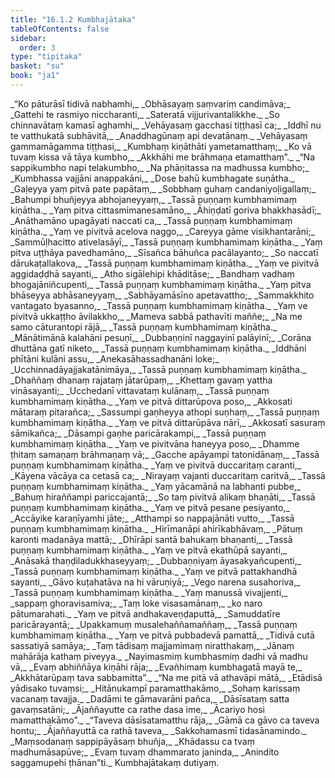 ```yaml
---
title: "16.1.2 Kumbhajātaka"
tableOfContents: false
sidebar:
  order: 3
type: "tipitaka"
basket: "su"
book: "ja1"
---
```



<DynamicBreadcrumb />

<Division number="33" book="ja1" bookNo="22" page="179">

<Paragraph number="3289" type="verses" book="ja1">
_“Ko pāturāsī tidivā nabhamhi,_  
_Obhāsayaṃ saṃvariṃ candimāva;_  
_Gattehi te rasmiyo niccharanti,_  
_Sateratā vijjurivantalikkhe._  

</Paragraph>

</Division>
<Division number="34" book="ja1" bookNo="22" page="179">

<Paragraph number="3290" type="verses" book="ja1">
_So chinnavātaṃ kamasī aghamhi,_  
_Vehāyasaṃ gacchasi tiṭṭhasī ca;_  
_Iddhī nu te vatthukatā subhāvitā,_  
_Anaddhagūnaṃ api devatānaṃ._  

</Paragraph>

</Division>
<Division number="35" book="ja1" bookNo="22" page="179">

<Paragraph number="3291" type="verses" book="ja1">
_Vehāyasaṃ gammamāgamma tiṭṭhasi,_  
_Kumbhaṃ kiṇāthāti yametamatthaṃ;_  
_Ko vā tuvaṃ kissa vā tāya kumbho,_  
_Akkhāhi me brāhmaṇa etamatthaṃ”._  

</Paragraph>

</Division>
<Division number="36" book="ja1" bookNo="22" page="179">

<Paragraph number="3292" type="verses" book="ja1">
_“Na sappikumbho napi telakumbho,_  
_Na phāṇitassa na madhussa kumbho;_  
_Kumbhassa vajjāni anappakāni,_  
_Dose bahū kumbhagate suṇātha._  

</Paragraph>

</Division>
<Division number="37" book="ja1" bookNo="22" page="179">

<Paragraph number="3293" type="verses" book="ja1">
_Gaḷeyya yaṃ pitvā pate papātaṃ,_  
_Sobbhaṃ guhaṃ candaniyoḷigallaṃ;_  
_Bahumpi bhuñjeyya abhojaneyyaṃ,_  
_Tassā puṇṇaṃ kumbhamimaṃ kiṇātha._  

</Paragraph>

</Division>
<Division number="38" book="ja1" bookNo="22" page="180">

<Paragraph number="3294" type="verses" book="ja1">
_Yaṃ pitva cittasmimanesamāno,_  
_Āhiṇḍatī goriva bhakkhasādī;_  
_Anāthamāno upagāyati naccati ca,_  
_Tassā puṇṇaṃ kumbhamimaṃ kiṇātha._  

</Paragraph>

</Division>
<Division number="39" book="ja1" bookNo="22" page="180">

<Paragraph number="3295" type="verses" book="ja1">
_Yaṃ ve pivitvā acelova naggo,_  
_Careyya gāme visikhantarāni;_  
_Sammūḷhacitto ativelasāyī,_  
_Tassā puṇṇaṃ kumbhamimaṃ kiṇātha._  

</Paragraph>

</Division>
<Division number="40" book="ja1" bookNo="22" page="180">

<Paragraph number="3296" type="verses" book="ja1">
_Yaṃ pitva uṭṭhāya pavedhamāno,_  
_Sīsañca bāhuñca pacālayanto;_  
_So naccatī dārukaṭallakova,_  
_Tassā puṇṇaṃ kumbhamimaṃ kiṇātha._  

</Paragraph>

</Division>
<Division number="41" book="ja1" bookNo="22" page="180">

<Paragraph number="3297" type="verses" book="ja1">
_Yaṃ ve pivitvā aggidaḍḍhā sayanti,_  
_Atho sigālehipi khāditāse;_  
_Bandhaṃ vadhaṃ bhogajāniñcupenti,_  
_Tassā puṇṇaṃ kumbhamimaṃ kiṇātha._  

</Paragraph>

</Division>
<Division number="42" book="ja1" bookNo="22" page="180">

<Paragraph number="3298" type="verses" book="ja1">
_Yaṃ pitva bhāseyya abhāsaneyyaṃ,_  
_Sabhāyamāsīno apetavattho;_  
_Sammakkhito vantagato byasanno,_  
_Tassā puṇṇaṃ kumbhamimaṃ kiṇātha._  

</Paragraph>

</Division>
<Division number="43" book="ja1" bookNo="22" page="180">

<Paragraph number="3299" type="verses" book="ja1">
_Yaṃ ve pivitvā ukkaṭṭho āvilakkho,_  
_Mameva sabbā pathavīti maññe;_  
_Na me samo cāturantopi rājā,_  
_Tassā puṇṇaṃ kumbhamimaṃ kiṇātha._  

</Paragraph>

</Division>
<Division number="44" book="ja1" bookNo="22" page="180">

<Paragraph number="3300" type="verses" book="ja1">
_Mānātimānā kalahāni pesuṇī,_  
_Dubbaṇṇinī naggayinī palāyinī;_  
_Corāna dhuttāna gatī niketo,_  
_Tassā puṇṇaṃ kumbhamimaṃ kiṇātha._  

</Paragraph>

</Division>
<Division number="45" book="ja1" bookNo="22" page="180">

<Paragraph number="3301" type="verses" book="ja1">
_Iddhāni phītāni kulāni assu,_  
_Anekasāhassadhanāni loke;_  
_Ucchinnadāyajjakatānimāya,_  
_Tassā puṇṇaṃ kumbhamimaṃ kiṇātha._  

</Paragraph>

</Division>
<Division number="46" book="ja1" bookNo="22" page="181">

<Paragraph number="3302" type="verses" book="ja1">
_Dhaññaṃ dhanaṃ rajataṃ jātarūpaṃ,_  
_Khettaṃ gavaṃ yattha vināsayanti;_  
_Ucchedanī vittavataṃ kulānaṃ,_  
_Tassā puṇṇaṃ kumbhamimaṃ kiṇātha._  

</Paragraph>

</Division>
<Division number="47" book="ja1" bookNo="22" page="181">

<Paragraph number="3303" type="verses" book="ja1">
_Yaṃ ve pitvā dittarūpova poso,_  
_Akkosati mātaraṃ pitarañca;_  
_Sassumpi gaṇheyya athopi suṇhaṃ,_  
_Tassā puṇṇaṃ kumbhamimaṃ kiṇātha._  

</Paragraph>

</Division>
<Division number="48" book="ja1" bookNo="22" page="181">

<Paragraph number="3304" type="verses" book="ja1">
_Yaṃ ve pitvā dittarūpāva nārī,_  
_Akkosatī sasuraṃ sāmikañca;_  
_Dāsampi gaṇhe paricārakampi,_  
_Tassā puṇṇaṃ kumbhamimaṃ kiṇātha._  

</Paragraph>

</Division>
<Division number="49" book="ja1" bookNo="22" page="181">

<Paragraph number="3305" type="verses" book="ja1">
_Yaṃ ve pivitvāna haneyya poso,_  
_Dhamme ṭhitaṃ samaṇaṃ brāhmaṇaṃ vā;_  
_Gacche apāyampi tatonidānaṃ,_  
_Tassā puṇṇaṃ kumbhamimaṃ kiṇātha._  

</Paragraph>

</Division>
<Division number="50" book="ja1" bookNo="22" page="181">

<Paragraph number="3306" type="verses" book="ja1">
_Yaṃ ve pivitvā duccaritaṃ caranti,_  
_Kāyena vācāya ca cetasā ca;_  
_Nirayaṃ vajanti duccaritaṃ caritvā,_  
_Tassā puṇṇaṃ kumbhamimaṃ kiṇātha._  

</Paragraph>

</Division>
<Division number="51" book="ja1" bookNo="22" page="181">

<Paragraph number="3307" type="verses" book="ja1">
_Yaṃ yācamānā na labhanti pubbe,_  
_Bahuṃ hiraññampi pariccajantā;_  
_So taṃ pivitvā alikaṃ bhaṇāti,_  
_Tassā puṇṇaṃ kumbhamimaṃ kiṇātha._  

</Paragraph>

</Division>
<Division number="52" book="ja1" bookNo="22" page="181">

<Paragraph number="3308" type="verses" book="ja1">
_Yaṃ ve pitvā pesane pesiyanto,_  
_Accāyike karaṇīyamhi jāte;_  
_Atthampi so nappajānāti vutto,_  
_Tassā puṇṇaṃ kumbhamimaṃ kiṇātha._  

</Paragraph>

</Division>
<Division number="53" book="ja1" bookNo="22" page="181">

<Paragraph number="3309" type="verses" book="ja1">
_Hirīmanāpi ahirīkabhāvaṃ,_  
_Pātuṃ karonti madanāya mattā;_  
_Dhīrāpi santā bahukaṃ bhaṇanti,_  
_Tassā puṇṇaṃ kumbhamimaṃ kiṇātha._  

</Paragraph>

</Division>
<Division number="54" book="ja1" bookNo="22" page="181">

<Paragraph number="3310" type="verses" book="ja1">
_Yaṃ ve pitvā ekathūpā sayanti,_  
_Anāsakā thaṇḍiladukkhaseyyaṃ;_  
_Dubbaṇṇiyaṃ āyasakyañcupenti,_  
_Tassā puṇṇaṃ kumbhamimaṃ kiṇātha._  

</Paragraph>

</Division>
<Division number="55" book="ja1" bookNo="22" page="181">

<Paragraph number="3311" type="verses" book="ja1">
_Yaṃ ve pitvā pattakhandhā sayanti,_  
_Gāvo kuṭahatāva na hi vāruṇiyā;_  
_Vego narena susahoriva,_  
_Tassā puṇṇaṃ kumbhamimaṃ kiṇātha._  

</Paragraph>

</Division>
<Division number="56" book="ja1" bookNo="22" page="181">

<Paragraph number="3312" type="verses" book="ja1">
_Yaṃ manussā vivajjenti,_  
_sappaṃ ghoravisamiva;_  
_Taṃ loke visasamānaṃ,_  
_ko naro pātumarahati._  

</Paragraph>

</Division>
<Division number="57" book="ja1" bookNo="22" page="162">

<Paragraph number="3313" type="verses" book="ja1">
_Yaṃ ve pitvā andhakaveṇḍaputtā,_  
_Samuddatīre paricārayantā;_  
_Upakkamuṃ musalehaññamaññaṃ,_  
_Tassā puṇṇaṃ kumbhamimaṃ kiṇātha._  

</Paragraph>

</Division>
<Division number="58" book="ja1" bookNo="22" page="193">

<Paragraph number="3314" type="verses" book="ja1">
_Yaṃ ve pitvā pubbadevā pamattā,_  
_Tidivā cutā sassatiyā samāya;_  
_Taṃ tādisaṃ majjamimaṃ niratthakaṃ,_  
_Jānaṃ mahārāja kathaṃ piveyya._  

</Paragraph>

</Division>
<Division number="59" book="ja1" bookNo="22" page="182">

<Paragraph number="3315" type="verses" book="ja1">
_Nayimasmiṃ kumbhasmiṃ dadhi vā madhu vā,_  
_Evaṃ abhiññāya kiṇāhi rāja;_  
_Evañhimaṃ kumbhagatā mayā te,_  
_Akkhātarūpaṃ tava sabbamitta”._  

</Paragraph>

</Division>
<Division number="60" book="ja1" bookNo="22" page="182">

<Paragraph number="3316" type="verses" book="ja1">
_“Na me pitā vā athavāpi mātā,_  
_Etādisā yādisako tuvaṃsi;_  
_Hitānukampī paramatthakāmo,_  
_Sohaṃ karissaṃ vacanaṃ tavajja._  

</Paragraph>

</Division>
<Division number="61" book="ja1" bookNo="22" page="182">

<Paragraph number="3317" type="verses" book="ja1">
_Dadāmi te gāmavarāni pañca,_  
_Dāsīsataṃ satta gavaṃsatāni;_  
_Ājaññayutte ca rathe dasa ime,_  
_Ācariyo hosi mamatthakāmo”._  

</Paragraph>

</Division>
<Division number="62" book="ja1" bookNo="22" page="182">

<Paragraph number="3318" type="verses" book="ja1">
_“Taveva dāsīsatamatthu rāja,_  
_Gāmā ca gāvo ca taveva hontu;_  
_Ājaññayuttā ca rathā taveva,_  
_Sakkohamasmī tidasānamindo._  

</Paragraph>

</Division>
<Division number="63" book="ja1" bookNo="22" page="182">

<Paragraph number="3319" type="verses" book="ja1">
_Maṃsodanaṃ sappipāyāsaṃ bhuñja,_  
_Khādassu ca tvaṃ madhumāsapūve;_  
_Evaṃ tuvaṃ dhammarato janinda,_  
_Anindito saggamupehi ṭhānan”ti._  


</Paragraph>
</Division>

<Paragraph number="3320" type="center" book="ja1">
Kumbhajātakaṃ dutiyaṃ.
</Paragraph>